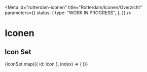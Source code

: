 
<Meta
  id="rotterdam-iconen"
  title="Rotterdam/Iconen/Overzicht"
  parameters={{
    status: {
      type: "WORK IN PROGRESS",
    },
  }}
/>

# Iconen

<Canvas>
  <rods-icon-heart></rods-icon-heart>
</Canvas>

## Icon Set

<CustomIconGallery>
  {iconSet.map(({ id: Icon }, index) => (
    <CustomIconGalleryItem name={Icon} key={index}>
      <Icon />
    </CustomIconGalleryItem>
  ))}
</CustomIconGallery>

